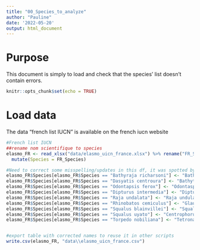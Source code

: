 ```yaml
---
title: "00_Species_to_analyze"
author: "Pauline"
date: '2022-05-20'
output: html_document
---
```

# Purpose
This document is simply to load and check that the species' list doesn't contain errors.

```r
knitr::opts_chunk$set(echo = TRUE)
```

# Load data
The data "french list IUCN" is available on the french iucn website
```r
#French list IUCN
##rename nom scientifique to species
elasmo_FR <- read_xlsx("data/elasmo_uicn_france.xlsx") %>% rename("FR_Species" = "Nom scientifique", "Family" = "Famille") %>% 
  mutate(Species = FR_Species)

#Need to correct some misspelling/updates in this df, it was spotted by the NAs after the first run
elasmo_FR$Species[elasmo_FR$Species == "Bathyraja richarsoni"] <- "Bathyraja richardsoni"
elasmo_FR$Species[elasmo_FR$Species == "Dasyatis centroura"] <- "Bathytoshia centroura"
elasmo_FR$Species[elasmo_FR$Species == "Odontapsis ferox"] <- "Odontaspis ferox"
elasmo_FR$Species[elasmo_FR$Species == "Dipturus intermedia"] <- "Dipturus intermedius"
elasmo_FR$Species[elasmo_FR$Species == "Raja undalata"] <- "Raja undulata"
elasmo_FR$Species[elasmo_FR$Species == "Rhinobatos cemiculus"] <- "Glaucostegus cemiculus"
elasmo_FR$Species[elasmo_FR$Species == "Squalus blainvillei"] <- "Squalus blainville"
elasmo_FR$Species[elasmo_FR$Species == "Squalus uyato"] <- "Centrophorus uyato"
elasmo_FR$Species[elasmo_FR$Species == "Torpedo nobiliana"] <- "Tetronarce nobiliana"


#export table with corrected names to reuse it in other scripts
write.csv(elasmo_FR, "data\\elasmo_uicn_france.csv")
```
